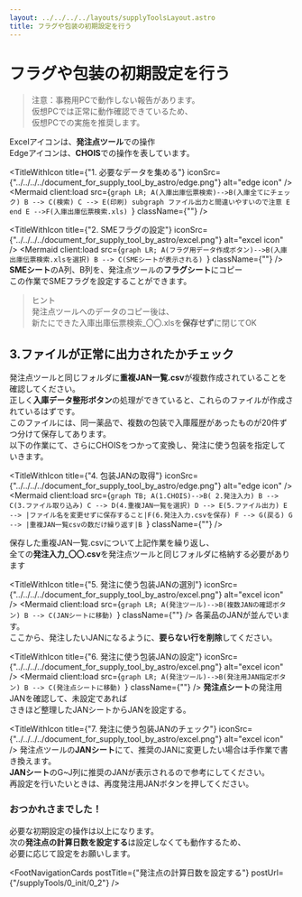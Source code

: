 ```yaml
---
layout: ../../../../layouts/supplyToolsLayout.astro
title: フラグや包装の初期設定を行う
---
```



# フラグや包装の初期設定を行う
> 注意：事務用PCで動作しない報告があります。  
> 仮想PCでは正常に動作確認できているため、  
> 仮想PCでの実施を推奨します。

Excelアイコンは、**発注点ツール**での操作  
Edgeアイコンは、**CHOIS**での操作を表しています。


<TitleWithIcon title={"1. 必要なデータを集める"} iconSrc={"../../../../document_for_supply_tool_by_astro/edge.png"} alt="edge icon" />
<Mermaid
  client:load
  src={`graph LR;
A(入庫出庫伝票検索)-->B(入庫全てにチェック)
B --> C(検索)
C --> E(印刷)
subgraph ファイル出力と間違いやすいので注意
E
end
E -->F(入庫出庫伝票検索.xls)
`}
  className={""}
/>

<TitleWithIcon title={"2. SMEフラグの設定"} iconSrc={"../../../../document_for_supply_tool_by_astro/excel.png"} alt="excel icon" />
<Mermaid
  client:load
  src={`graph LR;
A(フラグ用データ作成ボタン)-->B(入庫出庫伝票検索.xlsを選択)
B --> C(SMEシートが表示される)
`}
  className={""}
/>
**SMEシート**のA列、B列を、発注点ツールの**フラグシート**にコピー  
この作業でSMEフラグを設定することができます。

> ヒント  
発注点ツールへのデータのコピー後は、  
新たにできた入庫出庫伝票検索_〇〇.xlsを**保存せず**に閉じてOK

## 3.ファイルが正常に出力されたかチェック
発注点ツールと同じフォルダに**重複JAN一覧.csv**が複数作成されていることを確認してください。  
正しく**入庫データ整形ボタン**の処理ができていると、これらのファイルが作成されているはずです。   
このファイルには、同一薬品で、複数の包装で入庫履歴があったものが20件ずつ分けて保存してあります。  
以下の作業にて、さらにCHOISをつかって変換し、発注に使う包装を指定していきます。

<TitleWithIcon title={"4. 包装JANの取得"} iconSrc={"../../../../document_for_supply_tool_by_astro/edge.png"} alt="edge icon" />
<Mermaid
  client:load
  src={`graph TB;
A(1.CHOIS)-->B( 2.発注入力)
B --> C(3.ファイル取り込み)
C --> D(4.重複JAN一覧を選択)
D --> E(5.ファイル出力)
E --> |ファイル名を変更せずに保存すること|F(6.発注入力.csvを保存)
F --> G(戻る)
G --> |重複JAN一覧csvの数だけ繰り返す|B
`}
  className={""}
/>

保存した重複JAN一覧.csvについて上記作業を繰り返し、  
全ての**発注入力_〇〇.csv**を発注点ツールと同じフォルダに格納する必要があります

<TitleWithIcon title={"5. 発注に使う包装JANの選別"} iconSrc={"../../../../document_for_supply_tool_by_astro/excel.png"} alt="excel icon" />
<Mermaid
  client:load
  src={`graph LR;
A(発注ツール)-->B(複数JANの確認ボタン)
B --> C(JANシートに移動)
`}
  className={""}
/>
各薬品のJANが並んでいます。  
ここから、発注したいJANになるように、**要らない行を削除**してください。

<TitleWithIcon title={"6. 発注に使う包装JANの設定"} iconSrc={"../../../../document_for_supply_tool_by_astro/excel.png"} alt="excel icon" />
<Mermaid
  client:load
  src={`graph LR;
A(発注ツール)-->B(発注用JAN指定ボタン)
B --> C(発注点シートに移動)
`}
  className={""}
/>
**発注点シート**の発注用JANを確認して、未設定であれば  
さきほど整理したJANシートからJANを設定する。  

<TitleWithIcon title={"7. 発注に使う包装JANのチェック"} iconSrc={"../../../../document_for_supply_tool_by_astro/excel.png"} alt="excel icon" />
発注点ツールの**JANシート**にて、推奨のJANに変更したい場合は手作業で書き換えます。  
**JANシート**のG~J列に推奨のJANが表示されるので参考にしてください。  
再設定を行いたいときは、再度発注用JANボタンを押してください。  
  
### おつかれさまでした！
必要な初期設定の操作は以上になります。  
次の**発注点の計算日数を設定する**は設定しなくても動作するため、  
必要に応じて設定をお願いします。

<FootNavigationCards
  postTitle={"発注点の計算日数を設定する"}
  postUrl={"/supplyTools/0_init/0_2"}
/>